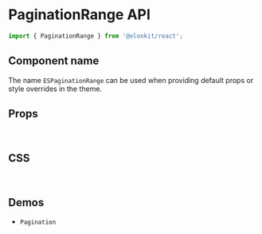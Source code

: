 
<Meta title="Components API/PaginationRange" />

# PaginationRange API

```js
import { PaginationRange } from '@elonkit/react';
```

## Component name

The name `ESPaginationRange` can be used when providing default props or style overrides in the theme.

## Props

<TableInterface variant="props" name="PaginationRangeProps" />

<br />

## CSS

<TableInterface variant="css" name="PaginationRangeClasses" />

<br />

## Demos

<ul>
  <li>
    <LinkTo kind="components-pagination" story="demo">
      <code>Pagination</code>
    </LinkTo>
  </li>
</ul>
